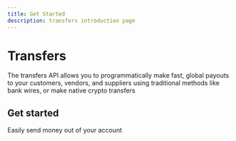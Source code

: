 ```yaml
---
title: Get Started
description: transfers introduction page
---
```



# Transfers

The transfers API allows you to programmatically make fast, global payouts to your 
customers, vendors, and suppliers using traditional methods like bank wires, or make 
native crypto transfers

<Divider className='max-w-100 mb-4' />

## Get started

Easily send money out of your account

<TransferCard />

<Divider className='max-w-50 mb-4' />

<Pagination/>